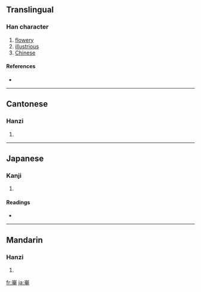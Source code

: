 {{see|華}}
==Translingual==

===Han character===
{{Han char|rn=46|rad=山|as=08|sn=11|four=2250<sub>4</sub>|canj=山一廿十 (UMTJ)}}

# [[flowery]]
# [[illustrious]]
# [[Chinese]]

====References====
* {{Han ref|kx=0313.100|dkj=08161|dj=0614.070|hdz=10777.020|uh=5D0B|ud=23819|bh=D4F5|bd=54517}}

----

==Cantonese==

===Hanzi===
{{yue-hanzi|jyut=|y=wa4}}

# {{defn|Cantonese}}

----

==Japanese==

===Kanji===
{{ja-kanji|grade=|rs=山08}}

# {{defn|Japanese}}

====Readings====
* {{ja-readings|on=[[か]] (ka)|kun=}}

----

==Mandarin==

===Hanzi===
{{cmn-hanzi|pin=[[huá]] ([[hua2]])|wg=hua<sup>2</sup>}}

# {{defn|Mandarin}}

[[fr:崋]]
[[ja:崋]]